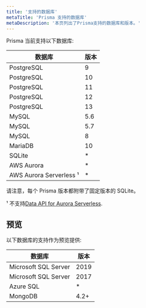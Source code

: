 ```yaml
---
title: '支持的数据库'
metaTitle: 'Prisma 支持的数据库'
metaDescription: '本页列出了Prisma支持的数据库和版本。'
---
```


<TopBlock>

Prisma 当前支持以下数据库:

| 数据库                       | 版本 |
| ---------------------------- | ---- |
| PostgreSQL                   | 9    |
| PostgreSQL                   | 10   |
| PostgreSQL                   | 11   |
| PostgreSQL                   | 12   |
| PostgreSQL                   | 13   |
| MySQL                        | 5.6  |
| MySQL                        | 5.7  |
| MySQL                        | 8    |
| MariaDB                      | 10   |
| SQLite                       | \*   |
| AWS Aurora                   | \*   |
| AWS Aurora Serverless &sup1; | \*   |

请注意，每个 Prisma 版本都附带了固定版本的 SQLite。

&sup1; 不支持[Data API for Aurora Serverless](https://github.com/prisma/prisma/issues/1964).

</TopBlock>

## 预览

以下数据库的支持作为预览提供:

| 数据库               | 版本 |
| -------------------- | ---- |
| Microsoft SQL Server | 2019 |
| Microsoft SQL Server | 2017 |
| Azure SQL            | \*   |
| MongoDB              | 4.2+ |
